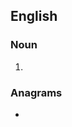 ==English==

===Noun===
{{head|en|noun form}}

# {{plural of|en|elemi}}

===Anagrams===
* {{anagrams|en|a=eeilms|Meisel}}